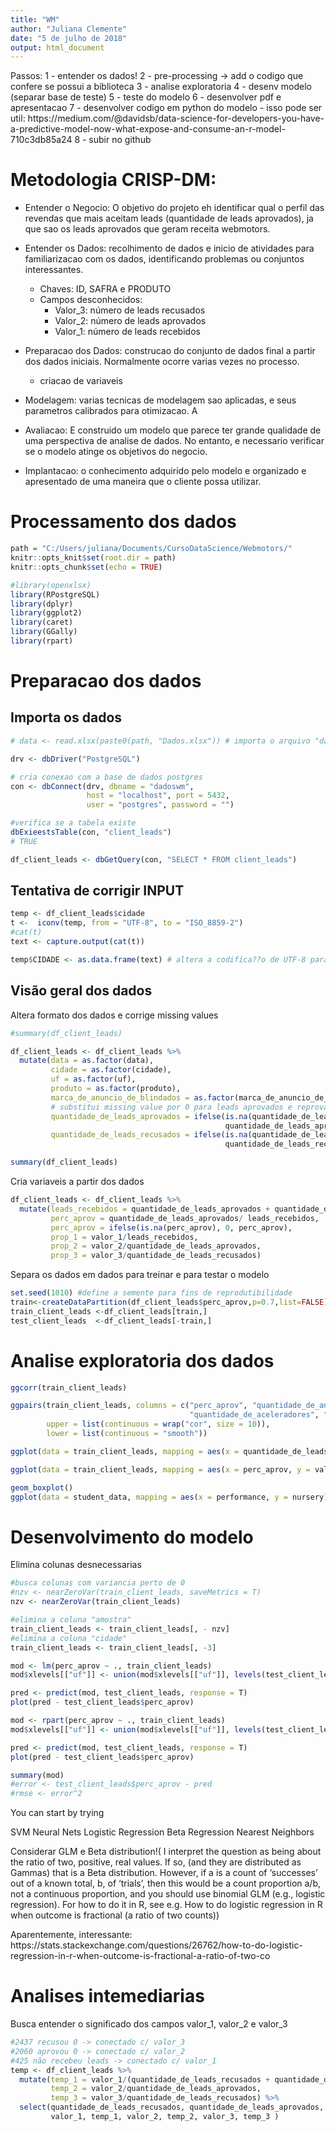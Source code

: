 ```yaml
---
title: "WM"
author: "Juliana Clemente"
date: "5 de julho de 2018"
output: html_document
---
```


Passos:
1 - entender os dados!
2 - pre-processing
   -> add o codigo que confere se possui a biblioteca
3 - analise exploratoria
4 - desenv modelo (separar base de teste)
5 - teste do modelo
6 - desenvolver pdf e apresentacao
7 - desenvolver codigo em python do modelo
  - isso pode ser util: https://medium.com/@davidsb/data-science-for-developers-you-have-a-predictive-model-now-what-expose-and-consume-an-r-model-710c3db85a24
8 - subir no github
    

# Metodologia CRISP-DM:

- Entender o Negocio: 
O objetivo do projeto eh identificar qual o perfil das revendas que mais aceitam leads (quantidade de leads aprovados), ja que sao os leads aprovados que geram receita  webmotors.

- Entender os Dados: recolhimento de dados e inicio de atividades para
familiarizacao com os dados, identificando problemas ou conjuntos interessantes.
  - Chaves: ID, SAFRA e PRODUTO 
  - Campos desconhecidos: 
    - Valor_3: número de leads recusados
    - Valor_2: número de leads aprovados
    - Valor_1: número de leads recebidos


- Preparacao dos Dados: construcao do conjunto de dados final a partir
dos dados iniciais. Normalmente ocorre varias vezes no processo.
  - criacao de variaveis

- Modelagem: varias tecnicas de modelagem sao aplicadas, e seus parametros calibrados para otimizacao. A


- Avaliacao: E construido um modelo que parece ter grande qualidade
de uma perspectiva de analise de dados. No entanto, e necessario verificar se o modelo atinge os objetivos do negocio.

- Implantacao: o conhecimento adquirido pelo modelo e organizado e apresentado de uma maneira que o cliente possa utilizar.


# Processamento dos dados

```r
path = "C:/Users/juliana/Documents/CursoDataScience/Webmotors/"
knitr::opts_knit$set(root.dir = path)
knitr::opts_chunk$set(echo = TRUE)
```

```r
#library(openxlsx)
library(RPostgreSQL)
library(dplyr)
library(ggplot2)
library(caret)
library(GGally)
library(rpart)
```

# Preparacao dos dados

## Importa os dados 
```r
# data <- read.xlsx(paste0(path, "Dados.xlsx")) # importa o arquivo "dados" direto do xlsx

drv <- dbDriver("PostgreSQL")

# cria conexao com a base de dados postgres 
con <- dbConnect(drv, dbname = "dadoswm",
                 host = "localhost", port = 5432,
                 user = "postgres", password = "")

#verifica se a tabela existe
dbExieestsTable(con, "client_leads")
# TRUE

df_client_leads <- dbGetQuery(con, "SELECT * FROM client_leads")
```

## Tentativa de corrigir INPUT

```r
temp <- df_client_leads$cidade
t <-  iconv(temp, from = "UTF-8", to = "ISO_8859-2")
#cat(t)
text <- capture.output(cat(t))

temp$CIDADE <- as.data.frame(text) # altera a codifica??o de UTF-8 para ISO a fim de eliminar caracteres estranhos 
```

## Visão geral dos dados

Altera formato dos dados e corrige missing values
```r
#summary(df_client_leads)

df_client_leads <- df_client_leads %>%
  mutate(data = as.factor(data),
         cidade = as.factor(cidade),
         uf = as.factor(uf),
         produto = as.factor(produto),
         marca_de_anuncio_de_blindados = as.factor(marca_de_anuncio_de_blindados),
         # substitui missing value por 0 para leads aprovados e reprovados
         quantidade_de_leads_aprovados = ifelse(is.na(quantidade_de_leads_aprovados), 0,
                                                quantidade_de_leads_aprovados),
         quantidade_de_leads_recusados = ifelse(is.na(quantidade_de_leads_recusados), 0,
                                                quantidade_de_leads_recusados)) 

summary(df_client_leads)
```
Cria variaveis a partir dos dados

```r
df_client_leads <- df_client_leads %>%
  mutate(leads_recebidos = quantidade_de_leads_aprovados + quantidade_de_leads_recusados,
         perc_aprov = quantidade_de_leads_aprovados/ leads_recebidos,
         perc_aprov = ifelse(is.na(perc_aprov), 0, perc_aprov),
         prop_1 = valor_1/leads_recebidos,
         prop_2 = valor_2/quantidade_de_leads_aprovados,
         prop_3 = valor_3/quantidade_de_leads_recusados)
```

Separa os dados em dados para treinar e para testar o modelo

```r
set.seed(1010) #define a semente para fins de reprodutibilidade
train<-createDataPartition(df_client_leads$perc_aprov,p=0.7,list=FALSE)
train_client_leads <-df_client_leads[train,]
test_client_leads  <-df_client_leads[-train,]
```

# Analise exploratoria dos dados

```r
ggcorr(train_client_leads)

ggpairs(train_client_leads, columns = c("perc_aprov", "quantidade_de_anuncios", 
                                        "quantidade_de_aceleradores", "valor_de_anuncio_medio"), 
        upper = list(continuous = wrap("cor", size = 10)), 
        lower = list(continuous = "smooth"))
```

```r
ggplot(data = train_client_leads, mapping = aes(x = quantidade_de_leads_aprovados, y = valor_1)) + geom_jitter()

ggplot(data = train_client_leads, mapping = aes(x = perc_aprov, y = valor_3)) + geom_jitter(aes(colour = perc_aprov))

geom_boxplot()
ggplot(data = student_data, mapping = aes(x = performance, y = nursery)) + geom_jitter(aes(colour = performance))
```

# Desenvolvimento do modelo

Elimina colunas desnecessarias

```r
#busca colunas com variancia perto de 0
#nzv <- nearZeroVar(train_client_leads, saveMetrics = T)
nzv <- nearZeroVar(train_client_leads)

#elimina a coluna "amostra"
train_client_leads <- train_client_leads[, - nzv]
#elimina a coluna "cidade"
train_client_leads <- train_client_leads[, -3]
```

```r
mod <- lm(perc_aprov ~ ., train_client_leads)
mod$xlevels[["uf"]] <- union(mod$xlevels[["uf"]], levels(test_client_leads$uf))

pred <- predict(mod, test_client_leads, response = T)
plot(pred - test_client_leads$perc_aprov)

mod <- rpart(perc_aprov ~ ., train_client_leads)
mod$xlevels[["uf"]] <- union(mod$xlevels[["uf"]], levels(test_client_leads$uf))

pred <- predict(mod, test_client_leads, response = T)
plot(pred - test_client_leads$perc_aprov)

summary(mod)
#error <- test_client_leads$perc_aprov - pred
#rmse <- error^2
```

You can start by trying

SVM
Neural Nets
Logistic Regression
Beta Regression
Nearest Neighbors

Considerar GLM e Beta distribution!( I interpret the question as being about the ratio of two, positive, real values. If so, (and they are distributed as Gammas) that is a Beta distribution. However, if a is a count of 'successes' out of a known total, b, of 'trials', then this would be a count proportion a/b, not a continuous proportion, and you should use binomial GLM (e.g., logistic regression). For how to do it in R, see e.g. How to do logistic regression in R when outcome is fractional (a ratio of two counts))

Aparentemente, interessante:
https://stats.stackexchange.com/questions/26762/how-to-do-logistic-regression-in-r-when-outcome-is-fractional-a-ratio-of-two-co





# Analises intemediarias

Busca entender o significado dos campos valor_1, valor_2 e valor_3
```r
#2437 recusou 0 -> conectado c/ valor_3
#2060 aprovou 0 -> conectado c/ valor_2
#425 não recebeu leads -> conectado c/ valor_1
temp <- df_client_leads %>%
  mutate(temp_1 = valor_1/(quantidade_de_leads_recusados + quantidade_de_leads_aprovados),
         temp_2 = valor_2/quantidade_de_leads_aprovados,
         temp_3 = valor_3/quantidade_de_leads_recusados) %>%
  select(quantidade_de_leads_recusados, quantidade_de_leads_aprovados, 
         valor_1, temp_1, valor_2, temp_2, valor_3, temp_3 ) 
```